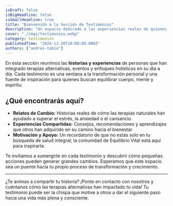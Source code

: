 ```yaml
---
isDraft: false
isBigHeadline: false
isSmallHeadline: true
title: "Bienvenido a la Sección de Testimonios"
description: "Un espacio dedicado a las experiencias reales de quienes han transformado sus vidas a través de terapias alternativas y bienestar integral."
cover: "./imgs/testimonios.webp"
category: testimonios
publishedTime: "2024-12-20T10:00:00.000Z"
authors: ["andres-tobio"]
---
```


En esta sección reunimos las **historias y experiencias** de personas que han integrado terapias alternativas, eventos y enfoques holísticos en su día a día. Cada testimonio es una ventana a la transformación personal y una fuente de inspiración para quienes buscan equilibrar cuerpo, mente y espíritu.

## ¿Qué encontrarás aquí?

- **Relatos de Cambio:** Historias reales de cómo las terapias naturales han ayudado a superar el estrés, la ansiedad o el cansancio.
- **Experiencias Compartidas:** Consejos, recomendaciones y aprendizajes que otros han adquirido en su camino hacia el bienestar.
- **Motivación y Apoyo:** Un recordatorio de que no estás solo en tu búsqueda de salud integral; la comunidad de Equilibrio Vital está aquí para inspirarte.

Te invitamos a sumergirte en cada testimonio y descubrir cómo pequeñas acciones pueden generar grandes cambios. Esperamos que este espacio sea un puente hacia tu propio proceso de transformación y crecimiento.

---

¿Te animas a compartir tu historia? ¡Ponte en contacto con nosotros y cuéntanos cómo las terapias alternativas han impactado tu vida! Tu testimonio puede ser la chispa que motive a otros a dar el siguiente paso hacia una vida más plena y consciente.
